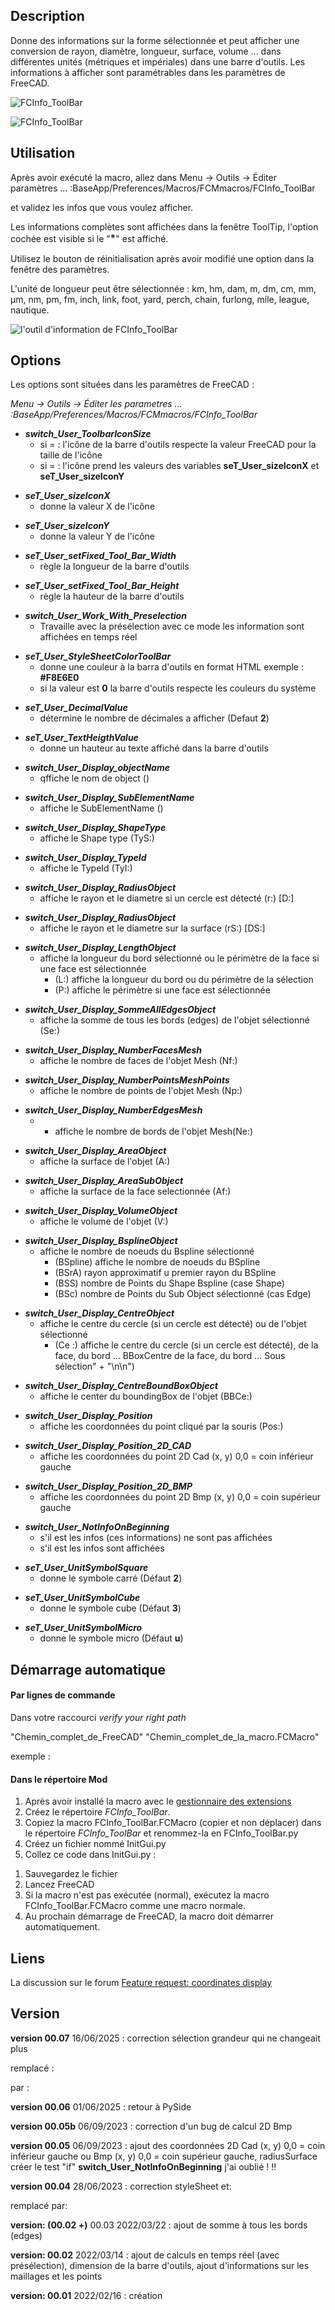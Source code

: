 <languages/>

{{Macro/fr
|Name=Macro FCCInfo ToolBar
|Name/fr=Macro FCCInfo ToolBar
|Icon=FCInfoToolBar.png
|Description=Donne des informations en temps réel sur la forme sélectionnée et peut afficher une conversion de rayon, diamètre, longueur, surface, volume... dans différentes unités (métriques et impériales) dans une barre d'outils. Les informations à afficher sont paramétrables dans les paramètres de FreeCAD.
|Author=Mario52
|Version=00.07
|Date=2025/06/16
|FCVersion=0.18 et plus
|Download=[https://wiki.freecad.org/images/9/9d/FCInfoToolBar.png Icône de la barre d'outils]
|SeeAlso=[[Arch_Survey/fr|Arch Prendre des cotes]], [[Macro_FCInfo/fr|Macro FCInfo]], [[Macro_FCInfoGlass/fr|Macro FCInfoGlass]]
}}

==Description==

Donne des informations sur la forme sélectionnée et peut afficher une conversion de rayon, diamètre, longueur, surface, volume ... dans différentes unités (métriques et impériales) dans une barre d'outils. Les informations à afficher sont paramétrables dans les paramètres de FreeCAD.

{{Codeextralink|https://gist.githubusercontent.com/mario52a/e382adbe41747788ad15a18eb206a872/raw/2fbf7ea13a1c2f8af616d7368e43f188334e4559/FCInfo_ToolBar.FCMacro}}

[[Image:Macro_FCInfo_ToolBar_00.png|FCInfo_ToolBar]]
{{Caption|FCInfo ToolBar}}

[[File:FCInfo_ToolBar_Animate01.gif|FCInfo_ToolBar]]
{{Caption|FCInfo ToolBar en action}}

<span id="Usage"></span>
==Utilisation==

Après avoir exécuté la macro, allez dans Menu → Outils → Éditer paramètres ... :BaseApp/Preferences/Macros/FCMmacros/FCInfo_ToolBar

et validez les infos que vous voulez afficher.

Les informations complètes sont affichées dans la fenêtre ToolTip, l'option cochée est visible si le "<big>*</big>" est affiché.

Utilisez le bouton de réinitialisation après avoir modifié une option dans la fenêtre des paramètres.

L'unité de longueur peut être sélectionnée :
km, hm, dam, m, dm, cm, mm, µm, nm, pm, fm, inch, link, foot, yard, perch, chain, furlong, mile, league, nautique.

[[Image:Macro_FCInfo_ToolBar_01.png|l'outil d'information de FCInfo_ToolBar]]
{{Caption|l'outil d'information de FCInfo_ToolBar}}

==Options==

Les options sont situées dans les paramètres de FreeCAD :

''Menu → Outils → Éditer les parametres ... :BaseApp/Preferences/Macros/FCMmacros/FCInfo_ToolBar'' 

*'''''switch_User_ToolbarIconSize'''''
** si = {{FALSE}} : l'icône de la barre d'outils respecte la valeur FreeCAD pour la taille de l'icône
** si = {{TRUE}} : l'icône prend les valeurs des variables '''seT_User_sizeIconX''' et '''seT_User_sizeIconY'''

*'''''seT_User_sizeIconX'''''
**donne la valeur X de l'icône

*'''''seT_User_sizeIconY'''''
**donne la valeur Y de l'icône

*'''''seT_User_setFixed_Tool_Bar_Width'''''
**règle la longueur de la barre d'outils

*'''''seT_User_setFixed_Tool_Bar_Height'''''
**règle la hauteur de la barre d'outils

*'''''switch_User_Work_With_Preselection'''''
**Travaille avec la présélection avec ce mode les information sont affichées en temps réel

*'''''seT_User_StyleSheetColorToolBar'''''
**donne une couleur à la barra d'outils en format HTML exemple : '''#F8E6E0'''
**si la valeur est '''0''' la barre d'outils respecte les couleurs du système 

*'''''seT_User_DecimalValue'''''
**détermine le nombre de décimales a afficher (Defaut '''2''')

*'''''seT_User_TextHeigthValue'''''
**donne un hauteur au texte affiché dans la barre d'outils

*'''''switch_User_Display_objectName'''''
** qffiche le nom de object ()

*'''''switch_User_Display_SubElementName'''''
**affiche le SubElementName ()

*'''''switch_User_Display_ShapeType'''''
**affiche le Shape type (TyS:)

*'''''switch_User_Display_TypeId'''''
**affiche le TypeId (TyI:)

*'''''switch_User_Display_RadiusObject'''''
**affiche le rayon et le diametre si un cercle est détecté (r:) [D:]

*'''''switch_User_Display_RadiusObject'''''
**affiche le rayon et le diametre sur la surface (rS:) [DS:]

*'''''switch_User_Display_LengthObject'''''
**affiche la longueur du bord sélectionné ou le périmètre de la face si une face est sélectionnée
***(L:) affiche la longueur du bord ou du périmètre de la sélection
***(P:) affiche le périmètre si une face est sélectionnée

*'''''switch_User_Display_SommeAllEdgesObject'''''
**affiche la somme de tous les bords (edges) de l'objet sélectionné (Se:)

*'''''switch_User_Display_NumberFacesMesh'''''
**affiche le nombre de faces de l'objet Mesh (Nf:)

*'''''switch_User_Display_NumberPointsMeshPoints'''''
**affiche le nombre de points de l'objet Mesh (Np:)

*'''''switch_User_Display_NumberEdgesMesh'''''
****affiche le nombre de bords de l'objet Mesh(Ne:)

*'''''switch_User_Display_AreaObject'''''
**affiche la surface de l'objet (A:)

*'''''switch_User_Display_AreaSubObject'''''
**affiche la surface de la face selectionnée (Af:)

*'''''switch_User_Display_VolumeObject'''''
**affiche le volume de l'objet (V:)

*'''''switch_User_Display_BsplineObject'''''
**affiche le nombre de noeuds du Bspline sélectionné
***(BSpline) affiche le nombre de noeuds du BSpline
***(BSrA) rayon approximatif u premier rayon du BSpline
***(BSS) nombre de Points du Shape  Bspline (case Shape)
***(BSc) nombre de Points du Sub Object sélectionné (cas Edge)

*'''''switch_User_Display_CentreObject'''''
**affiche le centre du cercle (si un cercle est détecté) ou de l'objet sélectionné
***(Ce :) affiche le centre du cercle (si un cercle est détecté), de la face, du bord ... BBoxCentre de la face, du bord ... Sous sélection" + "\n\n")

*'''''switch_User_Display_CentreBoundBoxObject'''''
**affiche le center du boundingBox de l'objet (BBCe:)

*'''''switch_User_Display_Position'''''
**affiche les coordonnées du point cliqué par la souris (Pos:)

*'''''switch_User_Display_Position_2D_CAD'''''
**affiche les coordonnées du point 2D Cad (x, y) 0,0 = coin inférieur gauche

*'''''switch_User_Display_Position_2D_BMP'''''
**affiche les coordonnées du point 2D Bmp (x, y) 0,0 = coin supérieur gauche

*'''''switch_User_NotInfoOnBeginning'''''
**s'il est {{FALSE}} les infos (ces informations) ne sont pas affichées
**s'il est {{TRUE}} les infos sont affichées

*'''''seT_User_UnitSymbolSquare'''''
**donne le symbole carré (Défaut '''2''')

*'''''seT_User_UnitSymbolCube'''''
**donne le symbole cube (Défaut '''3''')

*'''''seT_User_UnitSymbolMicro'''''
**donne le symbole micro (Défaut '''u''')

<span id="For_automatic_Run"></span>
==Démarrage automatique==

<span id="in_command_line"></span>
====Par lignes de commande====

Dans votre raccourci ''verify your right path''

"Chemin_complet_de_FreeCAD" "Chemin_complet_de_la_macro.FCMacro"

exemple :

{{Code|code=
"C:/FreeCAD_0.20.26858_Win-LPv12.5.4_vc17.x-x86-64/bin/FreeCAD.exe" "C:/Users/User/AppData/Roaming/FreeCAD/Macro/FCInfo_ToolBar.FCMacro"
}}

<span id="in_Mod_directory"></span>
====Dans le répertoire Mod====

#Après avoir installé la macro avec le [[Std_AddonMgr/fr|gestionnaire des extensions]]
#Créez le répertoire ''FCInfo_ToolBar''.
#Copiez la macro FCInfo_ToolBar.FCMacro (copier et non déplacer) dans le répertoire ''FCInfo_ToolBar'' et renommez-la en FCInfo_ToolBar.py
#Créez un fichier nommé InitGui.py
#Collez ce code dans InitGui.py :

{{Code|code=
#### FC Version: 0.1 #16/02/2022
#### Mario52
#### FCInfo_ToolBar : mini FCInfo ####
#
import importlib
from importlib import reload
import FreeCAD, FreeCADGui
App = FreeCAD
Gui = FreeCADGui

<!--T:46-->
switch_User_NotRunAuto = FreeCAD.ParamGet("User parameter:BaseApp/Preferences/Macros/FCMmacros/FCInfo_ToolBar").GetBool("switch_User_NotRunAuto")
## switch_User_NotRunAuto 0 (False) = run the macro in begin
## switch_User_NotRunAuto 1 (True)  = not run automatic the macro

<!--T:47-->
if switch_User_NotRunAuto == False:
    import FCInfo_ToolBar
    #reload(FCInfo_ToolBar)
    FreeCAD.ParamGet("User parameter:BaseApp/Preferences/Macros/FCMmacros/FCInfo_ToolBar").SetBool("switch_User_NotRunAuto", False)
    #FreeCAD.Console.PrintMessage("InitGui Ok FCInfo_ToolBar" + "\n")
}}

#Sauvegardez le fichier
#Lancez FreeCAD
#Si la macro n'est pas exécutée (normal), exécutez la macro FCInfo_ToolBar.FCMacro comme une macro normale.
#Au prochain démarrage de FreeCAD, la macro doit démarrer automatiquement.

<span id="Link"></span>
==Liens==

La discussion sur le forum [https://forum.freecad.org/viewtopic.php?f=8&t=66294 Feature request: coordinates display]

==Version==

'''version 00.07''' 16/06/2025 : correction sélection grandeur qui ne changeait plus 

remplacé :

{{Code|code=
    QtCore.QObject.connect(comboBox_ToolBar, QtCore.SIGNAL("currentIndexChanged(QString)"), SIGNAL_comboBox_Changed)
}}

par :

{{Code|code=
    comboBox_ToolBar.currentTextChanged.connect(SIGNAL_comboBox_Changed)
}}

'''version 00.06''' 01/06/2025 : retour à PySide

'''version 00.05b''' 06/09/2023 : correction d'un bug de calcul 2D Bmp

'''version 00.05''' 06/09/2023 : ajout des coordonnées 2D Cad (x, y) 0,0 = coin inférieur gauche ou Bmp (x, y) 0,0 = coin supérieur gauche, radiusSurface<br>créer le test "if" '''switch_User_NotInfoOnBeginning''' j'ai oublié ! !!

'''version 00.04''' 28/06/2023 : correction styleSheet et:

{{Code|code=
                        sommeEdgesSTR = str(sommeEdges)
}}
remplacé par:
{{Code|code=
                        sommeEdgesSTR = str(round(sommeEdges * uniteM, seT_User_DecimalValue)) + " " + uniteMs
}}

<div class="mw-translate-fuzzy">
'''version: (00.02 +)''' 00.03 2022/03/22 : ajout de somme à tous les bords (edges)
</div>

'''version: 00.02''' 2022/03/14 : ajout de calculs en temps réel (avec présélection), dimension de la barre d'outils, ajout d'informations sur les maillages et les points

'''version: 00.01''' 2022/02/16 : création